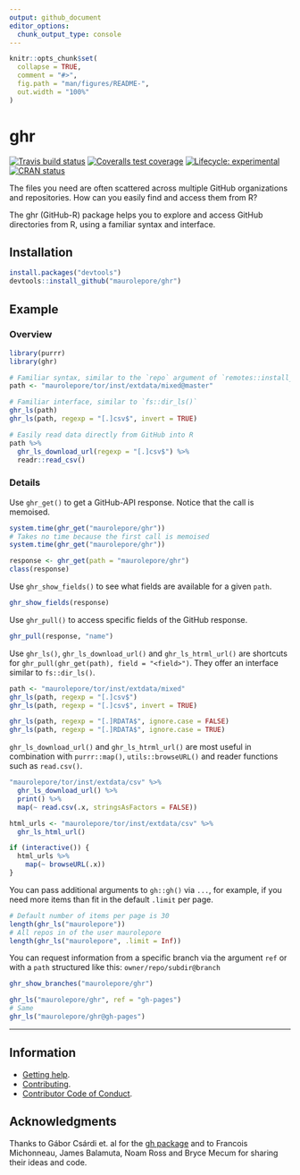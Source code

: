 ```yaml
---
output: github_document
editor_options: 
  chunk_output_type: console
---
```


<!-- README.md is generated from README.Rmd. Please edit that file -->

```r
knitr::opts_chunk$set(
  collapse = TRUE,
  comment = "#>",
  fig.path = "man/figures/README-",
  out.width = "100%"
)
```

# ghr

<!-- badges: start -->
[![Travis build status](https://travis-ci.org/maurolepore/ghr.svg?branch=master)](https://travis-ci.org/maurolepore/ghr)
[![Coveralls test coverage](https://coveralls.io/repos/github/maurolepore/ghr/badge.svg)](https://coveralls.io/r/maurolepore/ghr?branch=master)
[![Lifecycle: experimental](https://img.shields.io/badge/lifecycle-experimental-orange.svg)](https://www.tidyverse.org/lifecycle/#experimental)
[![CRAN status](https://www.r-pkg.org/badges/version/ghr)](https://cran.r-project.org/package=ghr)
<!-- badges: end -->

The files you need are often scattered across multiple GitHub organizations and repositories. How can you easily find and access them from R?

The ghr (GitHub-R) package helps you to explore and access GitHub directories from R, using a familiar syntax and interface.

## Installation

``` R
install.packages("devtools")
devtools::install_github("maurolepore/ghr")
```

## Example

### Overview

```r
library(purrr)
library(ghr)

# Familiar syntax, similar to the `repo` argument of `remotes::install_github()`
path <- "maurolepore/tor/inst/extdata/mixed@master"

# Familiar interface, similar to `fs::dir_ls()`
ghr_ls(path)
ghr_ls(path, regexp = "[.]csv$", invert = TRUE)

# Easily read data directly from GitHub into R
path %>% 
  ghr_ls_download_url(regexp = "[.]csv$") %>% 
  readr::read_csv()
```

### Details

Use `ghr_get()` to get a GitHub-API response. Notice that the call is memoised.

```r
system.time(ghr_get("maurolepore/ghr"))
# Takes no time because the first call is memoised
system.time(ghr_get("maurolepore/ghr"))

response <- ghr_get(path = "maurolepore/ghr")
class(response)
```

Use `ghr_show_fields()` to see what fields are available for a given `path`.

```r
ghr_show_fields(response)
```

Use `ghr_pull()` to access specific fields of the GitHub response.

```r
ghr_pull(response, "name")
```

Use `ghr_ls()`, `ghr_ls_download_url()` and `ghr_ls_htrml_url()` are shortcuts for `ghr_pull(ghr_get(path), field = "<field>")`. They offer an interface similar to `fs::dir_ls()`.

```r
path <- "maurolepore/tor/inst/extdata/mixed"
ghr_ls(path, regexp = "[.]csv$")
ghr_ls(path, regexp = "[.]csv$", invert = TRUE)

ghr_ls(path, regexp = "[.]RDATA$", ignore.case = FALSE)
ghr_ls(path, regexp = "[.]RDATA$", ignore.case = TRUE)
```

`ghr_ls_download_url()` and `ghr_ls_htrml_url()` are most useful in combination with `purrr::map()`, `utils::browseURL()` and reader functions such as `read.csv()`.

```r
"maurolepore/tor/inst/extdata/csv" %>% 
  ghr_ls_download_url() %>% 
  print() %>% 
  map(~ read.csv(.x, stringsAsFactors = FALSE))
```

```r
html_urls <- "maurolepore/tor/inst/extdata/csv" %>% 
  ghr_ls_html_url()

if (interactive()) {
  html_urls %>% 
    map(~ browseURL(.x))
}
```

You can pass additional arguments to `gh::gh()` via `...`, for example, if you need more items than fit in the default `.limit` per page.

```r
# Default number of items per page is 30
length(ghr_ls("maurolepore"))
# All repos in of the user maurolepore
length(ghr_ls("maurolepore", .limit = Inf))
```

You can request information from a specific branch via the argument `ref` or with a `path` structured like this: `owner/repo/subdir@branch`

```r
ghr_show_branches("maurolepore/ghr")

ghr_ls("maurolepore/ghr", ref = "gh-pages")
# Same
ghr_ls("maurolepore/ghr@gh-pages")
```

---

## Information

* [Getting help](SUPPORT.md).
* [Contributing](CONTRIBUTING.md).
* [Contributor Code of Conduct](CODE_OF_CONDUCT.md).

## Acknowledgments

Thanks to Gábor Csárdi et. al for the [gh package](https://github.com/maurolepore/ghr) and to Francois Michonneau, James Balamuta, Noam Ross and Bryce Mecum for sharing their ideas and code.
